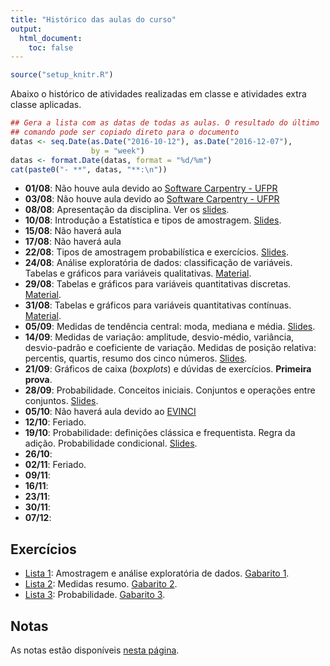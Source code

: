 ```yaml
---
title: "Histórico das aulas do curso"
output:
  html_document:
    toc: false
---
```


```r
source("setup_knitr.R")
```

Abaixo o histórico de atividades realizadas em classe e atividades extra
classe aplicadas.

```r
## Gera a lista com as datas de todas as aulas. O resultado do último
## comando pode ser copiado direto para o documento
datas <- seq.Date(as.Date("2016-10-12"), as.Date("2016-12-07"),
                  by = "week")
datas <- format.Date(datas, format = "%d/%m")
cat(paste0("- **", datas, "**:\n"))
```

- **01/08**: Não houve aula devido ao
  [Software Carpentry - UFPR](http://abelsiqueira.github.io/2016-08-01-ufpr)
- **03/08**: Não houve aula devido ao
  [Software Carpentry - UFPR](http://abelsiqueira.github.io/2016-08-01-ufpr)
- **08/08**: Apresentação da disciplina. Ver os
  [slides](01_introducao_e_amostragem/01_Introducao_a_Estatistica_e_amostragem.pdf).
- **10/08**: Introdução a Estatística e tipos de amostragem.
  [Slides](01_introducao_e_amostragem/01_Introducao_a_Estatistica_e_amostragem.pdf).
- **15/08**: Não haverá aula
- **17/08**: Não haverá aula
- **22/08**: Tipos de amostragem probabilística e exercícios.
  [Slides](01_introducao_e_amostragem/01_Introducao_a_Estatistica_e_amostragem.pdf).
- **24/08**: Análise exploratória de dados: classificação de variáveis.
  Tabelas e gráficos para variáveis qualitativas.
  [Material](02_Analise_Exploratoria_de_Dados.html).
- **29/08**: Tabelas e gráficos para variáveis quantitativas discretas.
  [Material](02_Analise_Exploratoria_de_Dados.html).
- **31/08**: Tabelas e gráficos para variáveis quantitativas contínuas.
  [Material](02_Analise_Exploratoria_de_Dados.html).
- **05/09**: Medidas de tendência central: moda, mediana e
  média. [Slides](03_Medidas_resumo/03_Medidas_resumo.pdf).
- **14/09**: Medidas de variação: amplitude, desvio-médio, variância,
  desvio-padrão e coeficiente de variação. Medidas de posição relativa:
  percentis, quartis, resumo dos cinco
  números. [Slides](03_Medidas_resumo/03_Medidas_resumo.pdf).
- **21/09**: Gráficos de caixa (*boxplots*) e dúvidas de exercícios.
  **Primeira prova**.
- **28/09**: Probabilidade. Conceitos iniciais. Conjuntos e operações
  entre conjuntos. [Slides](04_Probabilidade/04_Probabilidade.pdf).
- **05/10**: Não haverá aula devido
  ao [EVINCI](http://www.prppg.ufpr.br/evinci_einti)
- **12/10**: Feriado.
- **19/10**: Probabilidade: definições clássica e frequentista. Regra da
  adição. Probabilidade
  condicional. [Slides](04_Probabilidade/04_Probabilidade.pdf).
- **26/10**:
- **02/11**: Feriado.
- **09/11**:
- **16/11**:
- **23/11**:
- **30/11**:
- **07/12**:

## Exercícios

- [Lista 1][]: Amostragem e análise exploratória de dados. [Gabarito 1][].
- [Lista 2][]: Medidas resumo. [Gabarito 2][].
- [Lista 3][]: Probabilidade. [Gabarito 3][].

## Notas

As notas estão disponíveis [nesta página](notas.html).


[Lista 1]: exercicios/01_Amostragem_e_Exploratoria.pdf
[Gabarito 1]: exercicios/01_Amostragem_e_Exploratoria_GABARITO.pdf
[Lista 2]: exercicios/03_Medidas_resumo.pdf
[Gabarito 2]: exercicios/03_Medidas_resumo_GABARITO.pdf
[Lista 3]: exercicios/04_Probabilidade.pdf
[Gabarito 3]: exercicios/04_Probabilidade_GABARITO.pdf
